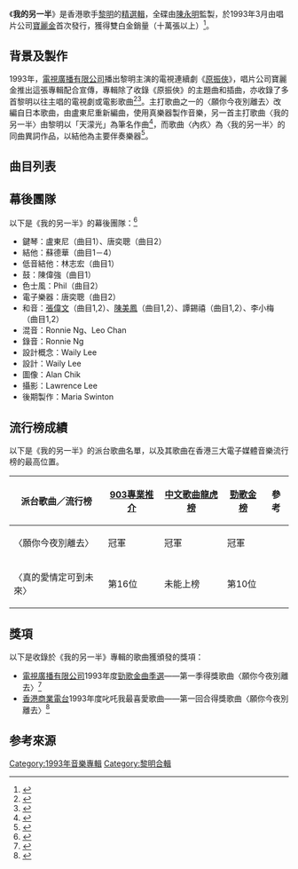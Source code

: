 {{Infobox album
| name       = 我的另一半
| type       = 精選
| artist     = [[黎明|黎明]]
| cover      = 黎明 我的另一半.jpg
| alt        = 《我的另一半》的唱片專輯封面
| released   = {{start date|1993|03}}
| format     = 
| recorded   = 1990至1993年
| studio     = 
| genre      = [[流行音樂|流行音樂]]
| length     = {{Duration|m=45|s=59}}
| language   = [[粵語|粵語]]
| label      = 寶麗金
| producer   = 陳永明
| chronology = 黎明
| prev_title = [[黎明一夜傾情演唱會|黎明一夜傾情演唱會92]]
| prev_year  = 1992
| next_title = [[夏日燒着了|夏日燒着了]]
| next_year  = 1993
}}

《'''我的另一半'''》是香港歌手[[黎明|黎明]]的[[精選輯|精選輯]]，全碟由[[陳永明_(音樂人)|陳永明]]監製，於1993年3月由唱片公司[[寶麗金|寶麗金]]首次發行，獲得雙白金銷量（十萬張以上）<ref>{{Cite book|title = 黎天王錢來自有方|location =香港|publisher = 娛樂天下周刊 |date =1994|url = https://i.imgur.com/lvCUdMV.jpg |language =zh|accessdate =2022-01-30|archive-url = https://web.archive.org/web/20210501020407/https://i.imgur.com/lvCUdMV.jpg|archive-date =2021-05-01|dead-url =yes}}</ref>。

==背景及製作==
1993年，[[電視廣播有限公司|電視廣播有限公司]]播出黎明主演的電視連續劇《[[原振俠_(電視劇)|原振俠]]》，唱片公司寶麗金推出這張專輯配合宣傳，專輯除了收錄《原振俠》的主題曲和插曲，亦收錄了多首黎明以往主唱的電視劇或電影歌曲<ref>{{Cite book | author = 林玉鑫| title = 百歌爭嗚 成名曲、流行曲快樂大放送 | location = 北京 | publisher = 海潮出版社 | date = 2001-01 | pages = 371 | ISBN = 7801512839 |language = zh-hans}}</ref><ref>{{Cite book | author = 張錦華| title = 中國當代流行音樂的傳播與接受研究 | location = 北京 | publisher = 中國傳媒大學出版社 | date = 2016-03 | pages = 23 | ISBN = 9787565715181 |language = zh-hans}}</ref>。主打歌曲之一的〈願你今夜別離去〉改編自日本歌曲，由盧東尼重新編曲，使用真樂器製作音樂，另一首主打歌曲〈我的另一半〉由黎明以「天濛光」為筆名作曲<ref>{{Cite web|url = https://michaelchu-73917.medium.com/%E9%BB%8E%E6%98%8E%E7%B3%BB%E5%88%974-%E9%A1%98%E4%BD%A0%E4%BB%8A%E5%A4%9C%E5%88%A5%E9%9B%A2%E5%8E%BB-%E7%B9%BC%E7%BA%8C%E6%9A%97%E7%A4%BA-acfc363e9763|title = 《願你今夜別離去》繼續暗示|author = 朱米高|date = 2018-08-01|publisher = 千千闋歌與我常在|language = zh|accessdate = 2022-02-22|archive-url = https://web.archive.org/web/20210515144942/https://michaelchu-73917.medium.com/%E9%BB%8E%E6%98%8E%E7%B3%BB%E5%88%974-%E9%A1%98%E4%BD%A0%E4%BB%8A%E5%A4%9C%E5%88%A5%E9%9B%A2%E5%8E%BB-%E7%B9%BC%E7%BA%8C%E6%9A%97%E7%A4%BA-acfc363e9763|archive-date = 2021-05-15|dead-url = no}}</ref>，而歌曲〈內疚〉為〈我的另一半〉的同曲異詞作品，以結他為主要伴奏樂器<ref>{{Cite web|url = https://michaelchu-73917.medium.com/%E9%BB%8E%E6%98%8E%E7%B3%BB%E5%88%977-%E5%AD%A4%E5%96%AE%E7%9A%84%E4%BA%BA%E5%AD%A4%E5%96%AE%E7%9A%84%E6%88%91-%E9%80%B2%E5%85%A5leon-guitar-pop%E7%9A%84%E4%B8%96%E7%95%8C-9443818c17ed|title = 《孤單的人孤單的我》進入Leon Guitar Pop的世界|author = 朱米高|date = 2018-08-04|publisher = 千千闋歌與我常在|language = zh|accessdate = 2022-02-22|archive-url = https://web.archive.org/web/20201203052358/https://michaelchu-73917.medium.com/%E9%BB%8E%E6%98%8E%E7%B3%BB%E5%88%977-%E5%AD%A4%E5%96%AE%E7%9A%84%E4%BA%BA%E5%AD%A4%E5%96%AE%E7%9A%84%E6%88%91-%E9%80%B2%E5%85%A5leon-guitar-pop%E7%9A%84%E4%B8%96%E7%95%8C-9443818c17ed|archive-date = 2020-12-03|dead-url = no}}</ref>。

==曲目列表==
{{Tracklist
| headline = CD
| total_length = 45:59

| all_producer = 陳永明
| extra_column = 首次收錄專輯

| title1 = 願你今夜別離去
| music1 = [[松本俊明|松本俊明]]
| lyrics1 = [[劉卓輝|劉卓輝]]
| arranger1 = [[盧東尼|盧東尼]]
| longnote1 = 改編自[[稲垣潤一|稲垣潤一]]的〈終着駅〉<br>電視劇《原振俠》主題曲
| extra1 = 我的另一半
| length1 = 4:55

| title2 = 真的愛情定可到未來
| music2 = [[堀内孝雄|堀内孝雄]]
| lyrics2 = [[向雪懷|向雪懷]]
| arranger2 = [[唐奕聰|唐奕聰]]
| longnote2 = 改編自堀內孝雄和桂銀淑的〈都會の天使たち〉<br>其他版本為[[劉德華|劉德華]]、[[陳嘉露|陳嘉露]]的〈相依、相戀〉<br>電視劇《原振俠》插曲
| extra2 = 我的另一半
| length2 = 4:02

| title3 = 我的另一半
| music3 = 天濛光
| lyrics3 = 劉卓輝
| arranger3 = 蘇德華
| longnote3 = 電視劇《原振俠》插曲
| extra3 = 我的另一半
| length3 = 2:16

| title4 = 內疚
| music4 = 天濛光
| lyrics4 = 劉卓輝
| arranger4 = 蘇德華
| longnote4 = 電視劇《原振俠》插曲<br>〈我的另一半〉同曲異詞作品
| extra4 = 我的另一半
| length4 = 2:16

| title5 = 兩心知
| music5 = [[飛鳥涼|Ryo Aska]]
| lyrics5 = 向雪懷
| arranger5 = 盧東尼
| longnote5 = 電影《[[神算|神算]]》主題曲<br>改编自ASKA的〈开始时总是下着雨〉
| extra5 = [[我的感覺|我的感覺]]
| length5 = 4:22

| title6 = 人在邊緣
| music6 = 盧東尼
| lyrics6 = [[陳少琪|陳少琪]]
| arranger6 = 盧東尼
| longnote6 = 電視劇《[[人在邊緣|人在邊緣]]》主題曲 
| extra6 = [[親近你|親近你]]
| length6 = 4:03

| title7 = 真愛在明天
| music7 = [[黎沸揮|黎沸揮]]
| lyrics7 = 向雪懷
| arranger7 = 盧東尼
| note7 = [[周慧敏|周慧敏]]合唱
| longnote7 = 電影《[[痴情快婿|痴情快婿]]》主題曲<br>改编自伍思凯，马玉芬的〈关于爱情〉
| extra7 = 我的感覺
| length7 = 4:00

| title8 = 不羈舞台
| music8 = 盧東尼
| lyrics8 = 陳少琪
| arranger8 = 盧東尼
| longnote8 = 電影《痴情快婿》插曲
| extra8 = 我的感覺
| length8 = 3:41

| title9 = 人在黎明
| music9 = [[高人傑|高人傑]]
| lyrics9 = 陳少琪
| arranger9 = 盧東尼
| longnote9 = 電視劇《[[今生無悔_(無綫電視劇)|今生無悔]]》插曲<br>改编自高人杰的〈多少年才学会专一〉
| extra9 = [[是愛、是緣|是愛、是緣]]
| length9 = 4:25

| title10 = 對不起，我愛妳
| music10 = 盧東尼
| lyrics10 = 向雪懷
| arranger10 = 盧東尼
| longnote10 = 電視劇《今生無悔》插曲
| extra10 = 是愛、是緣
| length10 = 3:44

| title11 = 情歸落泊
| music11 = [[Marc_Almond|Marc Almond]]
| lyrics11 = 劉卓輝
| arranger11 = [[鮑比達|鮑比達]]
| longnote11 = 電影《[[明月照尖東|明月照尖東]]》主題曲<br>改編自Marc Almond的〈A Lover Spurned〉
| extra11 = [[但願不只是朋友|但願不只是朋友]]
| length11 = 4:52

| title12 = 柔情冷看千夫指
| music12 = 盧東尼
| lyrics12 = 向雪懷
| arranger12 = 盧東尼
| longnote12 = 電視劇《[[大地飛鷹_(電視劇)|大地飛鷹]]》主題曲
| extra12 = 是愛、是緣
| length12 = 3:23
}}

==幕後團隊==
以下是《我的另一半》的幕後團隊：<ref>{{Cite web |url = https://www.discogs.com/%E9%BB%8E%E6%98%8E-%E6%88%91%E7%9A%84%E5%8F%A6%E4%B8%80%E5%8D%8A%E7%B2%BE%E9%81%B8/release/13829932|title = 黎明－我的另一半精選 |date = 1993-03 |publisher = Discogs |language = en|accessdate =2020-10-17|archive-url = https://web.archive.org/web/20200927002213/https://www.discogs.com/%E9%BB%8E%E6%98%8E-%E6%88%91%E7%9A%84%E5%8F%A6%E4%B8%80%E5%8D%8A%E7%B2%BE%E9%81%B8/release/13829932|archive-date = 2020-09-27|dead-url = no}}</ref>
*鍵琴：盧東尼（曲目1）、唐奕聰（曲目2）
*結他：蘇德華（曲目1－4）
*低音結他：林志宏（曲目1）
*鼓：陳偉強（曲目1）
*色士風：Phil（曲目2）
*電子樂器：唐奕聰（曲目2）
*和音：[[張偉文|張偉文]]（曲目1,2）、[[陳美鳳_(香港)|陳美鳳]]（曲目1,2）、譚錫禧（曲目1,2）、李小梅（曲目1,2）
*混音：Ronnie Ng、Leo Chan
*錄音：Ronnie Ng
*設計概念：Waily Lee
*設計：Waily Lee
*圖像：Alan Chik
*攝影：Lawrence Lee
*後期製作：Maria Swinton

==流行榜成績==
以下是《我的另一半》的派台歌曲名單，以及其歌曲在香港三大電子媒體音樂流行榜的最高位置。
{| class="wikitable" align="center"
|-
! 派台歌曲／流行榜 !! [[903專業推介|903專業推介]] !! [[中文歌曲龍虎榜|中文歌曲龍虎榜]] !! [[勁歌金榜|勁歌金榜]]!!參考
|-
|〈願你今夜別離去〉||冠軍||冠軍||冠軍||
|-
|〈真的愛情定可到未來〉||第16位||未能上榜||第10位||
|}

==獎項==
以下是收錄於《我的另一半》專輯的歌曲獲頒發的獎項：
*[[電視廣播有限公司|電視廣播有限公司]]1993年度[[勁歌金曲優秀選|勁歌金曲季選]]——第一季得獎歌曲〈願你今夜別離去〉<ref>{{Cite web |url = https://programme.mytvsuper.com/tc/128082 |title = 一九九三年勁歌金曲第一季季選 |publisher = My TV Super |date = 2020|language = zh |accessdate = 2020-09-05 | archive-url = https://web.archive.org/web/20200904233236/https://programme.mytvsuper.com/tc/128082/%E4%B8%80%E4%B9%9D%E4%B9%9D%E4%B8%89%E5%B9%B4%E5%8B%81%E6%AD%8C%E9%87%91%E6%9B%B2%E7%AC%AC%E4%B8%80%E5%AD%A3%E5%AD%A3%E9%81%B8 |archive-date =2020-09-05|dead-url =no }}</ref>
*[[香港商業電台|香港商業電台]]1993年度叱吒我最喜愛歌曲——第一回合得獎歌曲〈願你今夜別離去〉<ref>{{Cite web|url = https://i.imgur.com/qYVnOnL.jpg|title = 曾得過的獎項|publisher = 清新周刊|date = 1994|language = zh|accessdate = 2022-02-03|archive-url = https://web.archive.org/web/20211222111243/https://i.imgur.com/qYVnOnL.jpg|archive-date = 2021-12-22|dead-url = yes}}</ref>

==参考來源==
{{reflist}}
{{portal bar|音樂}}
{{黎明}}
[[Category:1993年音樂專輯|Category:1993年音樂專輯]]
[[Category:黎明合輯|Category:黎明合輯]]